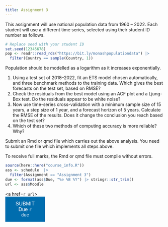 ```yaml
---
title: Assignment 3
---
```


This assignment will use national population data from 1960 -- 2022. Each student will use a different time series, selected using their student ID number as follows.

```r
# Replace seed with your student ID
set.seed(12345678)
pop <- readr::read_rds("https://bit.ly/monashpopulationdata") |>
  filter(Country == sample(Country, 1))
```

Population should be modelled as a logarithm as it increases exponentially.

1. Using a test set of 2018--2022, fit an ETS model chosen automatically, and three benchmark methods to the training data. Which gives the best forecasts on the test set, based on RMSE?
2. Check the residuals from the best model using an ACF plot and a Ljung-Box test. Do the residuals appear to be white noise?
3. Now use time-series cross-validation with a minimum sample size of 15 years, a step size of 1 year, and a forecast horizon of 5 years. Calculate the RMSE of the results. Does it change the conclusion you reach based on the test set?
4. Which of these two methods of computing accuracy is more reliable? Why?

Submit an Rmd or qmd file which carries out the above analysis. You need to submit one file which implements all steps above.

To receive full marks, the Rmd or qmd file must compile without errors.

```r
source(here::here("course_info.R"))
ass <- schedule  |>
  filter(Assignment == "Assignment 3")
due <- format(ass$Due, "%e %B %Y") |> stringr::str_trim()
url <- ass$Moodle
```

<style>
.block {
  display: block;
  width: 25%;
  border: none;
  color: #FFF;
  background-color: #006dae;
  padding: 14px 28px;
  font-size: 16px;
  cursor: pointer;
  text-align: center;
}
</style>

<a href=`r url`><button type="button" class="block">SUBMIT<br>Due `r due`</button></a>
